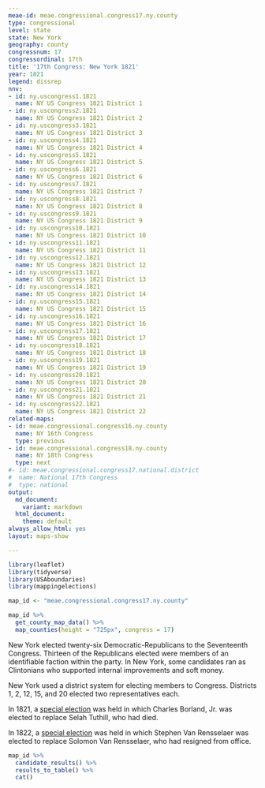 ```yaml
---
meae-id: meae.congressional.congress17.ny.county
type: congressional
level: state
state: New York
geography: county
congressnum: 17
congressordinal: 17th
title: '17th Congress: New York 1821'
year: 1821
legend: dissrep
nnv:
- id: ny.uscongress1.1821
  name: NY US Congress 1821 District 1
- id: ny.uscongress2.1821
  name: NY US Congress 1821 District 2
- id: ny.uscongress3.1821
  name: NY US Congress 1821 District 3
- id: ny.uscongress4.1821
  name: NY US Congress 1821 District 4
- id: ny.uscongress5.1821
  name: NY US Congress 1821 District 5
- id: ny.uscongress6.1821
  name: NY US Congress 1821 District 6
- id: ny.uscongress7.1821
  name: NY US Congress 1821 District 7
- id: ny.uscongress8.1821
  name: NY US Congress 1821 District 8
- id: ny.uscongress9.1821
  name: NY US Congress 1821 District 9
- id: ny.uscongress10.1821
  name: NY US Congress 1821 District 10
- id: ny.uscongress11.1821
  name: NY US Congress 1821 District 11
- id: ny.uscongress12.1821
  name: NY US Congress 1821 District 12
- id: ny.uscongress13.1821
  name: NY US Congress 1821 District 13
- id: ny.uscongress14.1821
  name: NY US Congress 1821 District 14
- id: ny.uscongress15.1821
  name: NY US Congress 1821 District 15
- id: ny.uscongress16.1821
  name: NY US Congress 1821 District 16
- id: ny.uscongress17.1821
  name: NY US Congress 1821 District 17
- id: ny.uscongress18.1821
  name: NY US Congress 1821 District 18
- id: ny.uscongress19.1821
  name: NY US Congress 1821 District 19
- id: ny.uscongress20.1821
  name: NY US Congress 1821 District 20
- id: ny.uscongress21.1821
  name: NY US Congress 1821 District 21
- id: ny.uscongress22.1821
  name: NY US Congress 1821 District 22
related-maps:
- id: meae.congressional.congress16.ny.county
  name: NY 16th Congress
  type: previous
- id: meae.congressional.congress18.ny.county
  name: NY 18th Congress
  type: next
#- id: meae.congressional.congress17.national.district
#  name: National 17th Congress
#  type: national
output:
  md_document:
    variant: markdown
  html_document:
    theme: default
always_allow_html: yes
layout: maps-show

---
```


```r
library(leaflet)
library(tidyverse)
library(USAboundaries)
library(mappingelections)

map_id <- "meae.congressional.congress17.ny.county"
```

<div class="map">

```r
map_id %>%
  get_county_map_data() %>%
  map_counties(height = "725px", congress = 17)
```

</div>

New York elected twenty-six Democratic-Republicans to the Seventeenth Congress. Thirteen of the Republicans elected were members of an identifiable faction within the party. In New York, some candidates ran as Clintonians who supported internal improvements and soft money. 

New York used a district system for electing members to Congress. Districts 1, 2, 12, 15, and 20 elected two representatives each. 

In 1821, a [special election](https://elections.lib.tufts.edu/catalog/tufts:ny.specialcongress6.1821) was held in which Charles Borland, Jr. was elected to replace Selah Tuthill, who had died. 

In 1822, a [special election](https://elections.lib.tufts.edu/catalog/tufts:ny.specialelectioncongress9.1822) was held in which Stephen Van Rensselaer was elected to replace Solomon Van Rensselaer, who had resigned from office. 

<div class="results-table">

```r
map_id %>%
  candidate_results() %>%
  results_to_table() %>%
  cat()
```

</div>
